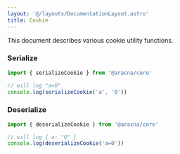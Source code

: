 ```yaml
---
layout: '@/layouts/DocumentationLayout.astro'
title: Cookie
---
```


This document describes various cookie utility functions.

### Serialize

```ts
import { serializeCookie } from '@aracna/core'

// will log "a=0"
console.log(serializeCookie('a', '0'))
```

### Deserialize

```ts
import { deserializeCookie } from '@aracna/core'

// will log { a: "0" }
console.log(deserializeCookie('a=0'))
```
